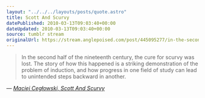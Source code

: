 ```yaml
---
layout: "../../../layouts/posts/quote.astro"
title: Scott And Scurvy
datePublished: 2010-03-13T09:03:40+00:00
dateUpdated: 2010-03-13T09:03:40+00:00
source: tumblr stream
originalUrl: https://stream.anglepoised.com/post/445095277/in-the-second-half-of-the-nineteenth-century-the
---
```


> In the second half of the nineteenth century, the cure for scurvy was lost. The story of how this happened is a striking demonstration of the problem of induction, and how progress in one field of study can lead to unintended steps backward in another.

— <cite>[Maciej Cegłowski, _Scott And Scurvy_](https://idlewords.com/2010/03/scott_and_scurvy.htm)</cite>
